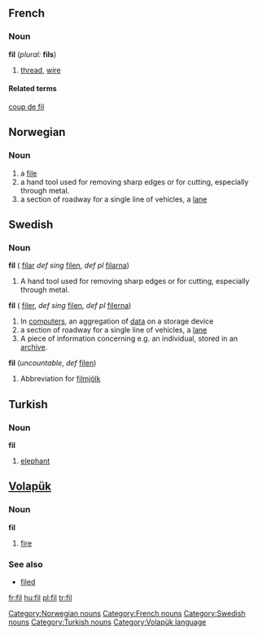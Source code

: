 ==French==
===Noun===
'''fil''' {{m}} (''plural:'' '''fils''')
# [[thread]], [[wire]]
====Related terms====
[[coup de fil]]

==Norwegian==
===Noun===
[[Category:Norwegian nouns]]
{{no-noun-reg-mf|fil}}
#a [[file]]
#a hand tool used for removing sharp edges or for cutting, especially through metal.
#a section of roadway for a single line of vehicles, a [[lane]]

==Swedish==
===Noun===
'''fil''' ({{p}} [[filar]] ''def sing'' [[filen]], ''def pl'' [[filarna]])
# A hand tool used for removing sharp edges or for cutting, especially through metal.
'''fil'''  ({{p}} [[filer]], ''def sing'' [[filen]], ''def pl'' [[filerna]])
# In [[computers]], an aggregation of [[data]] on a storage device
# a section of roadway for a single line of vehicles, a [[lane]]
# A piece of information concerning e.g. an individual, stored in an [[archive]].
'''fil''' (''uncountable'', ''def'' [[filen]])
# Abbreviation for [[filmjölk]]

==Turkish==
===Noun===
'''fil'''
# [[elephant]]

==[[Volapük]]==
===Noun===
'''fil'''
# [[fire]]
===See also===
*[[filed]]

[[Category:French nouns]]
[[Category:Swedish nouns]]
[[Category:Turkish nouns]]
[[Category:Volapük language]]

[[fr:fil]]
[[hu:fil]]
[[pl:fil]]
[[tr:fil]]